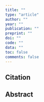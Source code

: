 ```yaml
---
title: ""
type: "article"
author: ""
year: ""
publication: ""
preprint: ""
doi: ""
code: ""
data: ""
toc: false
comments: false
---
```


## Citation


## Abstract


